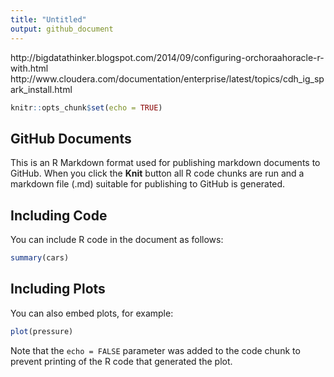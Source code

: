 ```yaml
---
title: "Untitled"
output: github_document
---
```


http://bigdatathinker.blogspot.com/2014/09/configuring-orchoraahoracle-r-with.html
http://www.cloudera.com/documentation/enterprise/latest/topics/cdh_ig_spark_install.html
```r
knitr::opts_chunk$set(echo = TRUE)
```

## GitHub Documents

This is an R Markdown format used for publishing markdown documents to GitHub. When you click the **Knit** button all R code chunks are run and a markdown file (.md) suitable for publishing to GitHub is generated.

## Including Code

You can include R code in the document as follows:

```r
summary(cars)
```

## Including Plots

You can also embed plots, for example:

```r
plot(pressure)
```

Note that the `echo = FALSE` parameter was added to the code chunk to prevent printing of the R code that generated the plot.
